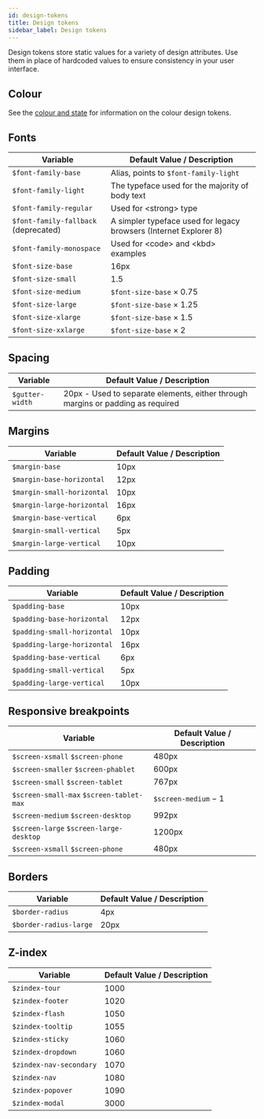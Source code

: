 ```yaml
---
id: design-tokens
title: Design tokens
sidebar_label: Design tokens
---
```


Design tokens store static values for a variety of design attributes. Use them in place of hardcoded values to ensure consistency in your user interface.

## Colour

See the [colour and state](guides/colour-and-state.mdx) for information on the colour design tokens.

## Fonts

<table className="table table--full">
    <thead>
        <tr>
            <th scope="col">Variable</th>
            <th scope="col">Default Value / Description</th>
        </tr>
    </thead>
    <tbody>
    <tr>
            <td><code>$font-family-base</code></td>
            <td>Alias, points to <code>$font-family-light</code></td>
        </tr>
        <tr>
            <td><code>$font-family-light</code></td>
            <td>The typeface used for the majority of body text</td>
        </tr>
        <tr>
            <td><code>$font-family-regular</code></td>
            <td>Used for &lt;strong&gt; type</td>
        </tr>
        <tr>
            <td><code>$font-family-fallback</code> (deprecated)</td>
            <td>A simpler typeface used for legacy browsers (Internet Explorer 8)</td>
        </tr>
        <tr>
            <td><code>$font-family-monospace</code></td>
            <td>Used for &lt;code&gt; and &lt;kbd&gt; examples</td>
        </tr>
        <tr>
            <td><code>$font-size-base</code></td>
            <td>16px</td>
        </tr>
        <tr>
            <td><code>$font-size-small</code></td>
            <td>1.5</td>
        </tr>
        <tr>
            <td><code>$font-size-medium</code></td>
            <td><code>$font-size-base</code> &times; 0.75</td>
        </tr>
        <tr>
            <td><code>$font-size-large</code></td>
            <td><code>$font-size-base</code> &times; 1.25</td>
        </tr>
        <tr>
            <td><code>$font-size-xlarge</code></td>
            <td><code>$font-size-base</code> &times; 1.5</td>
        </tr>
        <tr>
            <td><code>$font-size-xxlarge</code></td>
            <td><code>$font-size-base</code> &times; 2</td>
        </tr>
    </tbody>
</table>

## Spacing

<table className="table table--full">
    <thead>
        <tr>
            <th scope="col">Variable</th>
            <th scope="col">Default Value / Description</th>
        </tr>
    </thead>
    <tbody>
        <tr>
            <td><code>$gutter-width</code></td>
            <td>20px - Used to separate elements, either through margins or padding as required</td>
        </tr>
    </tbody>
</table>

## Margins

<table className="table table--full">
    <thead>
        <tr>
            <th scope="col">Variable</th>
            <th scope="col">Default Value / Description</th>
        </tr>
    </thead>
    <tbody>
        <tr>
            <td><code>$margin-base</code></td>
            <td>10px</td>
        </tr>
        <tr>
            <td><code>$margin-base-horizontal</code></td>
            <td>12px</td>
        </tr>
        <tr>
            <td><code>$margin-small-horizontal</code></td>
            <td>10px</td>
        </tr>
        <tr>
            <td><code>$margin-large-horizontal</code></td>
            <td>16px</td>
        </tr>
        <tr>
            <td><code>$margin-base-vertical</code></td>
            <td>6px</td>
        </tr>
        <tr>
            <td><code>$margin-small-vertical</code></td>
            <td>5px</td>
        </tr>
        <tr>
            <td><code>$margin-large-vertical</code></td>
            <td>10px</td>
        </tr>
    </tbody>
</table>

## Padding

<table className="table table--full">
    <thead>
        <tr>
            <th scope="col">Variable</th>
            <th scope="col">Default Value / Description</th>
        </tr>
    </thead>
    <tbody>
        <tr>
            <td><code>$padding-base</code></td>
            <td>10px</td>
        </tr>
        <tr>
            <td><code>$padding-base-horizontal</code></td>
            <td>12px</td>
        </tr>
        <tr>
            <td><code>$padding-small-horizontal</code></td>
            <td>10px</td>
        </tr>
        <tr>
            <td><code>$padding-large-horizontal</code></td>
            <td>16px</td>
        </tr>
        <tr>
            <td><code>$padding-base-vertical</code></td>
            <td>6px</td>
        </tr>
        <tr>
            <td><code>$padding-small-vertical</code></td>
            <td>5px</td>
        </tr>
        <tr>
            <td><code>$padding-large-vertical</code></td>
            <td>10px</td>
        </tr>
    </tbody>
</table>

## Responsive breakpoints

<table className="table table--full">
    <thead>
        <tr>
            <th scope="col">Variable</th>
            <th scope="col">Default Value / Description</th>
        </tr>
    </thead>
    <tbody>
        <tr>
            <td><code>$screen-xsmall</code> <code>$screen-phone</code></td>
            <td>480px</td>
        </tr>
        <tr>
            <td><code>$screen-smaller</code> <code>$screen-phablet</code></td>
            <td>600px</td>
        </tr>
        <tr>
            <td><code>$screen-small</code> <code>$screen-tablet</code></td>
            <td>767px</td>
        </tr>
        <tr>
            <td><code>$screen-small-max</code> <code>$screen-tablet-max</code></td>
            <td><code>$screen-medium</code> &minus; 1</td>
        </tr>
        <tr>
            <td><code>$screen-medium</code> <code>$screen-desktop</code></td>
            <td>992px</td>
        </tr>
        <tr>
            <td><code>$screen-large</code> <code>$screen-large-desktop</code></td>
            <td>1200px</td>
        </tr>
        <tr>
            <td><code>$screen-xsmall</code> <code>$screen-phone</code></td>
            <td>480px</td>
        </tr>
    </tbody>
</table>

## Borders

<table className="table table--full">
    <thead>
        <tr>
            <th scope="col">Variable</th>
            <th scope="col">Default Value / Description</th>
        </tr>
    </thead>
    <tbody>
        <tr>
            <td><code>$border-radius</code></td>
            <td>4px</td>
        </tr>
        <tr>
            <td><code>$border-radius-large</code></td>
            <td>20px</td>
        </tr>
    </tbody>
</table>

## Z-index

<table className="table table--full">
    <thead>
        <tr>
            <th scope="col">Variable</th>
            <th scope="col">Default Value / Description</th>
        </tr>
    </thead>
    <tbody>
        <tr>
            <td><code>$zindex-tour</code></td>
            <td>1000</td>
        </tr>
        <tr>
            <td><code>$zindex-footer</code></td>
            <td>1020</td>
        </tr>
        <tr>
            <td><code>$zindex-flash</code></td>
            <td>1050</td>
        </tr>
        <tr>
            <td><code>$zindex-tooltip</code></td>
            <td>1055</td>
        </tr>
        <tr>
            <td><code>$zindex-sticky</code></td>
            <td>1060</td>
        </tr>
        <tr>
            <td><code>$zindex-dropdown</code></td>
            <td>1060</td>
        </tr>
        <tr>
            <td><code>$zindex-nav-secondary</code></td>
            <td>1070</td>
        </tr>
        <tr>
            <td><code>$zindex-nav</code></td>
            <td>1080</td>
        </tr>
        <tr>
            <td><code>$zindex-popover</code></td>
            <td>1090</td>
        </tr>
        <tr>
            <td><code>$zindex-modal</code></td>
            <td>3000</td>
        </tr>
    </tbody>
</table>